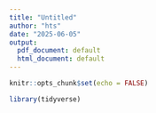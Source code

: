 ```yaml
---
title: "Untitled"
author: "hts"
date: "2025-06-05"
output:
  pdf_document: default
  html_document: default
---
```


```r
knitr::opts_chunk$set(echo = FALSE)
```

```r
library(tidyverse)

```

